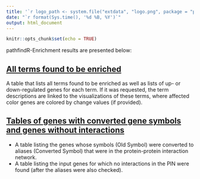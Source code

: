 ```yaml
---
title: '`r logo_path <- system.file("extdata", "logo.png", package = "pathfindR"); knitr::opts_chunk$set(out.width="15%"); knitr::include_graphics(logo_path)` pathfindR - Results'
date: "`r format(Sys.time(), '%d %B, %Y')`"
output: html_document
---
```


```r
knitr::opts_chunk$set(echo = TRUE)
```

pathfindR-Enrichment results are presented below:

## [All terms found to be enriched](./enriched_terms.html)
A table that lists all terms found to be enriched as well as lists of up- or down-regulated genes for each term. If it was requested, the term descriptions are linked to the visualizations of these terms, where affected color genes are colored by change values (if provided).

## [Tables of genes with converted gene symbols and genes without interactions](./conversion_table.html)
- A table listing the genes whose symbols (Old Symbol) were converted to aliases (Converted Symbol) that were in the protein-protein interaction network.
- A table listing the input genes for which no interactions in the PIN were found (after the aliases were also checked).
